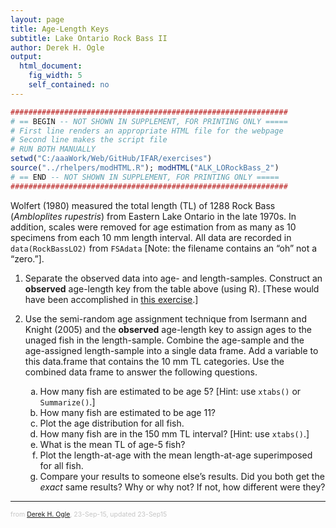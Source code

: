 ```yaml
---
layout: page
title: Age-Length Keys
subtitle: Lake Ontario Rock Bass II
author: Derek H. Ogle
output: 
  html_document: 
    fig_width: 5
    self_contained: no
---
```

```r
##############################################################
# == BEGIN -- NOT SHOWN IN SUPPLEMENT, FOR PRINTING ONLY =====
# First line renders an appropriate HTML file for the webpage
# Second line makes the script file
# RUN BOTH MANUALLY
setwd("C:/aaaWork/Web/GitHub/IFAR/exercises")
source("../rhelpers/modHTML.R"); modHTML("ALK_LORockBass_2")
# == END -- NOT SHOWN IN SUPPLEMENT, FOR PRINTING ONLY =====
##############################################################
```

<style type="text/css">
ol ol { list-style-type: lower-alpha; }
</style>

Wolfert (1980) measured the total length (TL) of 1288 Rock Bass (*Ambloplites rupestris*) from Eastern Lake Ontario in the late 1970s.  In addition, scales were removed for age estimation from as many as 10 specimens from each 10 mm length interval.  All data are recorded in `data(RockBassLO2)` from `FSAdata` [Note: the filename contains an "oh" not a "zero."].

1. Separate the observed data into age- and length-samples.  Construct an **observed** age-length key from the table above (using R).  [These would have been accomplished in [this exercise](ALK_LORockBass_1.html).]

1. Use the semi-random age assignment technique from Isermann and Knight (2005) and the **observed** age-length key to assign ages to the unaged fish in the length-sample.  Combine the age-sample and the age-assigned length-sample into a single data frame.  Add a variable to this data.frame that contains the 10 mm TL categories.  Use the combined data frame to answer the following questions.
    1. How many fish are estimated to be age 5?  [Hint: use `xtabs()` or `Summarize()`.]
    1. How many fish are estimated to be age 11?
    1. Plot the age distribution for all fish.
    1. How many fish are in the 150 mm TL interval? [Hint: use `xtabs()`.]
    1. What is the mean TL of age-5 fish?
    1. Plot the length-at-age with the mean length-at-age superimposed for all fish.
    1. Compare your results to someone else's results.  Did you both get the *exact* same results? Why or why not?  If not, how different were they?

---
<p style="font-size: 0.75em; color: c6c6c6;">from <a href="http://derekogle.com">Derek H. Ogle</a>, 23-Sep-15, updated 23-Sep15</p>

